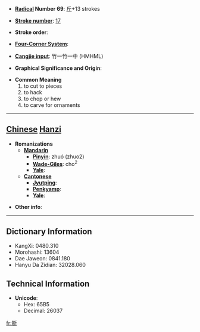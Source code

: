 * '''[[Wiktionary:Chinese radical index| Radical]] Number 69''': [[Wiktionary:Chinese radical index 斤|斤]]+13 strokes

* '''[[Wiktionary:Chinese total strokes index|Stroke number]]''': [[Wiktionary:Chinese total strokes index 17|17]]

* '''Stroke order''': 

* '''[[Wiktionary:Chinese four corner index|Four-Corner System]]''': 

* '''[[Wiktionary:Chinese Cangjie index|Cangjie input]]''': 竹一竹一中 (HMHML)

* '''Graphical Significance and Origin''': 

* '''Common Meaning'''
*#to cut to pieces
*# to hack
*# to chop or hew
*# to carve for ornaments


----

== [[Chinese]] [[Hanzi]] ==

* '''Romanizations'''
** '''[[Mandarin]]'''
*** '''[[Pinyin]]''': zhuó (zhuo2)
*** '''[[Wade-Giles]]''': cho<sup>2</sup>
*** '''[[Yale]]''': 
** '''[[Cantonese]]'''
*** '''[[Jyutping]]''':
*** '''[[Penkyamp]]''': 
*** '''[[Yale]]''': 

* '''Other info''': 

----

== Dictionary Information ==

* KangXi: 0480.310
* Morohashi: 13604
* Dae Jaweon: 0841.180
* Hanyu Da Zidian: 32028.060

== Technical Information ==

* '''Unicode''':
** Hex: 65B5
** Decimal: 26037

[[fr:斵]]